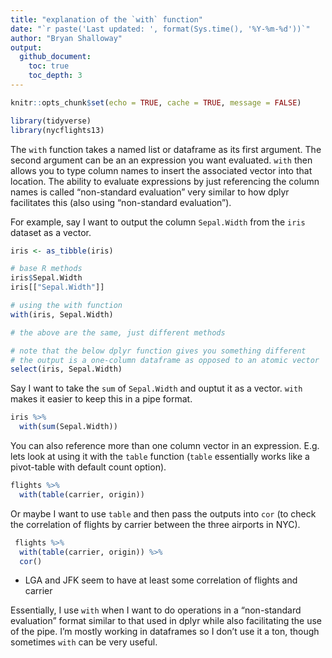 ```yaml
---
title: "explanation of the `with` function"
date: "`r paste('Last updated: ', format(Sys.time(), '%Y-%m-%d'))`"
author: "Bryan Shalloway"
output: 
  github_document:
    toc: true
    toc_depth: 3
---
```

```r
knitr::opts_chunk$set(echo = TRUE, cache = TRUE, message = FALSE)

```


```r
library(tidyverse)
library(nycflights13)
```

The `with` function takes a named list or dataframe as its first argument. The second argument can be an an expression you want evaluated. `with` then allows you to type column names to insert the associated vector into that location. The ability to evaluate expressions by just referencing the column names is called "non-standard evaluation" very similar to how dplyr facilitates this (also using "non-standard evaluation").

For example, say I want to output the column `Sepal.Width` from the `iris` dataset as a vector.

```r
iris <- as_tibble(iris)
```


```r
# base R methods
iris$Sepal.Width
iris[["Sepal.Width"]]

# using the with function
with(iris, Sepal.Width)

# the above are the same, just different methods

# note that the below dplyr function gives you something different
# the output is a one-column dataframe as opposed to an atomic vector
select(iris, Sepal.Width)
```

Say I want to take the `sum` of `Sepal.Width` and ouptut it as a vector. `with` makes it easier to keep this in a pipe format.
```r
iris %>% 
  with(sum(Sepal.Width))
```

You can also reference more than one column vector in an expression. E.g. lets look at using it with the `table` function (`table` essentially works like a pivot-table with default count option).
```r
flights %>% 
  with(table(carrier, origin))

```

Or maybe I want to use `table` and then pass the outputs into `cor` (to check the correlation of flights by carrier between the three airports in NYC).

```r
 flights %>% 
  with(table(carrier, origin)) %>% 
  cor()
```

* LGA and JFK seem to have at least some correlation of flights and carrier

Essentially, I use `with` when I want to do operations in a "non-standard evaluation" format similar to that used in dplyr while also facilitating the use of the pipe. I'm mostly working in dataframes so I don't use it a ton, though sometimes `with` can be very useful.
